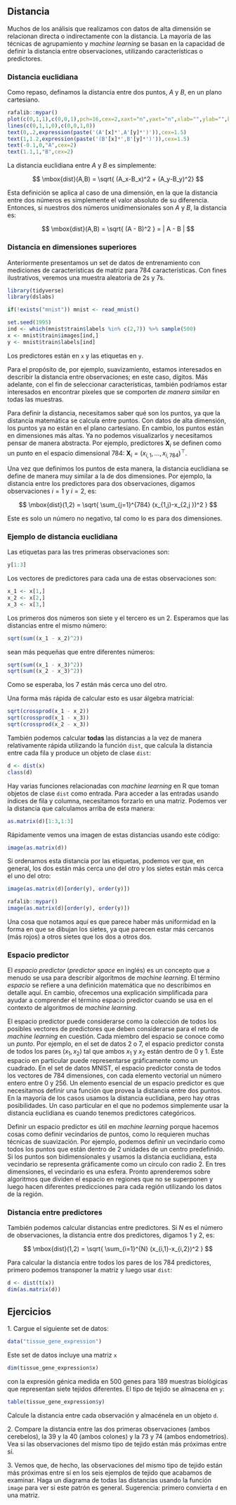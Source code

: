 ## Distancia

Muchos de los análisis que realizamos con datos de alta dimensión se relacionan directa o indirectamente con la distancia. La mayoría de las técnicas de agrupamiento y _machine learning_ se basan en la capacidad de definir la distancia entre observaciones, utilizando características o predictores.

### Distancia euclidiana

Como repaso, definamos la distancia entre dos puntos, $A$ y $B$, en un plano cartesiano.

```r
rafalib::mypar()
plot(c(0,1,1),c(0,0,1),pch=16,cex=2,xaxt="n",yaxt="n",xlab="",ylab="",bty="n",xlim=c(-0.25,1.25),ylim=c(-0.25,1.25))
lines(c(0,1,1,0),c(0,0,1,0))
text(0,.2,expression(paste('(A'[x]*',A'[y]*')')),cex=1.5)
text(1,1.2,expression(paste('(B'[x]*',B'[y]*')')),cex=1.5)
text(-0.1,0,"A",cex=2)
text(1.1,1,"B",cex=2)
```

La distancia euclidiana entre $A$ y $B$ es simplemente:

$$
\mbox{dist}(A,B) = \sqrt{ (A_x-B_x)^2 + (A_y-B_y)^2}
$$

Esta definición se aplica al caso de una dimensión, en la que la distancia entre dos números es simplemente el valor absoluto de su diferencia. Entonces, si nuestros dos números unidimensionales son $A$ y $B$, la distancia es:

$$
\mbox{dist}(A,B) = \sqrt{ (A - B)^2 } = | A - B |
$$



### Distancia en dimensiones superiores

Anteriormente presentamos un set de datos de entrenamiento con mediciones de características de matriz para 784 características. Con fines ilustrativos, veremos una muestra aleatoria de 2s y 7s.

```r
library(tidyverse)
library(dslabs)

if(!exists("mnist")) mnist <- read_mnist()

set.seed(1995)
ind <- which(mnist$train$labels %in% c(2,7)) %>% sample(500)
x <- mnist$train$images[ind,]
y <- mnist$train$labels[ind]
```

Los predictores están en `x` y las etiquetas en `y`.

Para el propósito de, por ejemplo, suavizamiento, estamos interesados en describir la distancia entre observaciones; en este caso, dígitos. Más adelante, con el fin de seleccionar características, también podríamos estar interesados en encontrar píxeles que se comporten _de manera similar_ en todas las muestras.

Para definir la distancia, necesitamos saber qué son los puntos, ya que la distancia matemática se calcula entre puntos. Con datos de alta dimensión, los puntos ya no están en el plano cartesiano. En cambio, los puntos están en dimensiones más altas. Ya no podemos visualizarlos y necesitamos pensar de manera abstracta. Por ejemplo, predictores $\mathbf{X}_i$ se definen como un punto en el espacio dimensional 784: $\mathbf{X}_i = (x_{i,1},\dots,x_{i,784})^\top$.

Una vez que definimos los puntos de esta manera, la distancia euclidiana se define de manera muy similar a la de dos dimensiones. Por ejemplo, la distancia entre los predictores para dos observaciones, digamos observaciones $i=1$ y $i=2$, es:

$$
\mbox{dist}(1,2) = \sqrt{ \sum_{j=1}^{784} (x_{1,j}-x_{2,j })^2 }
$$

Este es solo un número no negativo, tal como lo es para dos dimensiones.

### Ejemplo de distancia euclidiana

Las etiquetas para las tres primeras observaciones son:

```r
y[1:3]
```

Los vectores de predictores para cada una de estas observaciones son:

```r
x_1 <- x[1,]
x_2 <- x[2,]
x_3 <- x[3,]
```

Los primeros dos números son siete y el tercero es un 2. Esperamos que las distancias entre el mismo número:

```r
sqrt(sum((x_1 - x_2)^2))
```

sean más pequeñas que entre diferentes números:

```r
sqrt(sum((x_1 - x_3)^2))
sqrt(sum((x_2 - x_3)^2))
```

Como se esperaba, los 7 están más cerca uno del otro.

Una forma más rápida de calcular esto es usar álgebra matricial:

```r
sqrt(crossprod(x_1 - x_2))
sqrt(crossprod(x_1 - x_3))
sqrt(crossprod(x_2 - x_3))
```

También podemos calcular **todas** las distancias a la vez de manera relativamente rápida utilizando la función `dist`, que calcula la distancia entre cada fila y produce un objeto de clase `dist`:


```r
d <- dist(x)
class(d)
```

Hay varias funciones relacionadas con _machine learning_ en R que toman objetos de clase `dist` como entrada. Para acceder a las entradas usando índices de fila y columna, necesitamos forzarlo en una matriz. Podemos ver la distancia que calculamos arriba de esta manera:

```r
as.matrix(d)[1:3,1:3]
```

Rápidamente vemos una imagen de estas distancias usando este código:

```r
image(as.matrix(d))
```
Si ordenamos esta distancia por las etiquetas, podemos ver que, en general, los dos están más cerca uno del otro y los sietes están más cerca el uno del otro:

```r
image(as.matrix(d)[order(y), order(y)])
```

```r
rafalib::mypar()
image(as.matrix(d)[order(y), order(y)])
```

Una cosa que notamos aquí es que parece haber más uniformidad en la forma en que se dibujan los sietes, ya que parecen estar más cercanos (más rojos) a otros sietes que los dos a otros dos.

### Espacio predictor {#predictor-space}

El _espacio predictor_ (_predictor space_ en inglés) es un concepto que a menudo se usa para describir algoritmos de _machine learning_. El término _espacio_ se refiere a una definición matemática que no describimos en detalle aquí. En cambio, ofrecemos una explicación simplificada para ayudar a comprender el término espacio predictor cuando se usa en el contexto de algoritmos de _machine learning_.

El espacio predictor puede considerarse como la colección de todos los posibles vectores de predictores que deben considerarse para el reto de _machine learning_ en cuestión. Cada miembro del espacio se conoce como un _punto_. Por ejemplo, en el set de datos 2 o 7, el espacio predictor consta de todos los pares $(x_1, x_2)$ tal que ambos $x_1$ y $x_2$ están dentro de 0 y 1. Este espacio en particular puede representarse gráficamente como un cuadrado. En el set de datos MNIST, el espacio predictor consta de todos los vectores de 784 dimensiones, con cada elemento vectorial un número entero entre 0 y 256. Un elemento esencial de un espacio predictor es que necesitamos definir una función que provea la distancia entre dos puntos. En la mayoría de los casos usamos la distancia euclidiana, pero hay otras posibilidades. Un caso particular en el que no podemos simplemente usar la distancia euclidiana es cuando tenemos predictores categóricos.

Definir un espacio predictor es útil en _machine learning_ porque hacemos cosas como definir vecindarios de puntos, como lo requieren muchas técnicas de suavización. Por ejemplo, podemos definir un vecindario como todos los puntos que están dentro de 2 unidades de un centro predefinido. Si los puntos son bidimensionales y usamos la distancia euclidiana, esta vecindario se representa gráficamente como un círculo con radio 2. En tres dimensiones, el vecindario es una esfera. Pronto aprenderemos sobre algoritmos que dividen el espacio en regiones que no se superponen y luego hacen diferentes predicciones para cada región utilizando los datos de la región.




### Distancia entre predictores


También podemos calcular distancias entre predictores. Si $N$ es el número de observaciones, la distancia entre dos predictores, digamos 1 y 2, es:

$$
\mbox{dist}(1,2) = \sqrt{ \sum_{i=1}^{N} (x_{i,1}-x_{i,2})^2 }
$$

Para calcular la distancia entre todos los pares de los 784 predictores, primero podemos transponer la matriz y luego usar `dist`:
```r
d <- dist(t(x))
dim(as.matrix(d))
```

<!--
Una cosa interesante a tener en cuenta aquí es que si elegimos un predictor (un píxel), podemos ver qué píxeles están cerca. Es decir, el par de píxeles tiene tinta en las mismas imágenes (pequeña distancia) o no (gran distancia). La distancia entre, por ejemplo, y todos los demás píxeles viene dada por:

```r
d_492 <- as.matrix(d)[492,]
```

Ahora podemos ver el patrón espacial de estas distancias con el siguiente código:

```r
image(1:28, 1:28, matrix(d_492, 28, 28))
```

No es sorprendente que los puntos físicamente cercanos estén matemáticamente más cerca.
-->

## Ejercicios


1\. Cargue el siguiente set de datos:

```r
data("tissue_gene_expression")
```

Este set de datos incluye una matriz `x`

```r
dim(tissue_gene_expression$x)
```

con la expresión génica medida en 500 genes para 189 muestras biológicas que representan siete tejidos diferentes. El tipo de tejido se almacena en `y`:

```r
table(tissue_gene_expression$y)
```

Calcule la distancia entre cada observación y almacénela en un objeto `d`.


2\. Compare la distancia entre las dos primeras observaciones (ambos cerebelos), la 39 y la 40 (ambos colones) y la 73 y 74 (ambos endometrios). Vea si las observaciones del mismo tipo de tejido están más próximas entre sí.


3\. Vemos que, de hecho, las observaciones del mismo tipo de tejido están más próximas entre sí en los seis ejemplos de tejido que acabamos de examinar. Haga un diagrama de todas las distancias usando la función `image` para ver si este patrón es general. Sugerencia: primero convierta `d` en una matriz.





